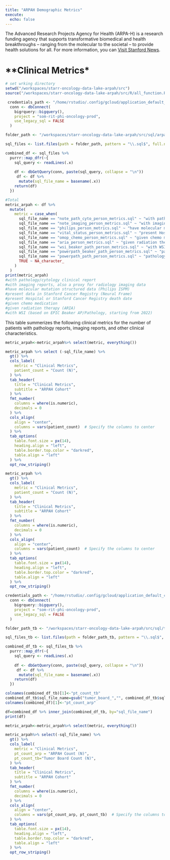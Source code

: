 ```yaml
---
title: "ARPAH Demographic Metrics"
execute:
  echo: false
---
```

The Advanced Research Projects Agency for Health (ARPA-H) is a research funding agency that supports transformative biomedical and health breakthroughs – ranging from the molecular to the societal – to provide health solutions for all.
For more information, you can [Visit Stanford News](https://med.stanford.edu/news/all-news/2024/10/arpa-h-contracts).


# **Clinical Metrics*

```r
# set wrking directory
setwd("/workspaces/starr-oncology-data-lake-arpah/src")
source("/workspaces/starr-oncology-data-lake-arpah/src/R/all_function.R", encoding = "UTF-8")

```
```r
 credentials_path <- "/home/rstudio/.config/gcloud/application_default_credentials.json"
  conn <- dbConnect(
    bigrquery::bigquery(),
    project = "som-rit-phi-oncology-prod",
    use_legacy_sql = FALSE
  )

folder_path <- "/workspaces/starr-oncology-data-lake-arpah/src/sql/arpah_clinical"

sql_files <- list.files(path = folder_path, pattern = "\\.sql$", full.names = TRUE)

combined_df <- sql_files %>%
  purrr::map_dfr(~{
    sql_query <- readLines(.x)
  
    df <- dbGetQuery(conn, paste(sql_query, collapse = "\n")) 
     df <- df %>%
      mutate(sql_file_name = basename(.x))
    return(df)
  })

```
```r
#Total
metric_arpah <- df %>%
  mutate(
    metric = case_when(
      sql_file_name == "note_path_cyto_person_metrics.sql" ~ "with pathology/cytology clinical report", 
      sql_file_name == "note_imaging_person_metrics.sql" ~ "with imaging reports, also a proxy for radiology imaging data",
      sql_file_name == "philips_person_metrics.sql" ~ "have molecular mutation structured data (Philips ISPM)",
      sql_file_name == "vital_status_person_metrics.sql" ~ "present Hospital or Stanford Cancer Registry death date", 
      sql_file_name == "omop_chemo_person_metrics.sql" ~ "given chemo medication",
      sql_file_name == "aria_person_metrics.sql" ~ "given radiation therapy (ARIA)",
      sql_file_name == "wsi_beaker_path_person_metrics.sql" ~ "with WSI (based on EPIC Beaker AP/Pathology, starting from 2022)",
      sql_file_name == "powerpath_beaker_path_person_metrics.sql" ~ "pathology beaker",
      sql_file_name == "powerpath_path_person_metrics.sql" ~ "pathology path",
      TRUE ~ NA_character_  
    )
  )
print(metric_arpah)
#with pathology/cytology clinical report
#with imaging reports, also a proxy for radiology imaging data
#have molecular mutation structured data (Philips ISPM)
#present data in Stanford Cancer Registry (Neural Frame)
#present Hospital or Stanford Cancer Registry death date
#given chemo medication
#given radiation therapy (ARIA)
#with WSI (based on EPIC Beaker AP/Pathology, starting from 2022)
```
This table summerizes the following clinical metrics for the number of patients with pathology reports, imaging reports, and other clinical characteristics.
```r
metric_arpah<-metric_arpah%>% select(metric, everything())

metric_arpah %>% select (-sql_file_name) %>%
  gt() %>%
  cols_label(
    metric = "Clinical Metrics",
    patient_count = "Count (N)",
  ) %>%
  tab_header(
    title = "Clinical Metrics",
    subtitle = "ARPAH Cohort"
  ) %>%
  fmt_number(
    columns = where(is.numeric),
    decimals = 0
  ) %>%
  cols_align(
    align = "center",
    columns = vars(patient_count)  # Specify the columns to center
  ) %>%
  tab_options(
    table.font.size = px(14),
    heading.align = "left",
    table.border.top.color = "darkred",
    table.align = "left"
  ) %>%
  opt_row_striping()


```

```r
metric_arpah %>%
  gt() %>%
  cols_label(
    metric = "Clinical Metrics",
    patient_count = "Count (N)",
  ) %>%
  tab_header(
    title = "Clinical Metrics",
    subtitle = "ARPAH Cohort"
  ) %>%
  fmt_number(
    columns = where(is.numeric),
    decimals = 0
  ) %>%
  cols_align(
    align = "center",
    columns = vars(patient_count)  # Specify the columns to center
  ) %>%
  tab_options(
    table.font.size = px(14),
    heading.align = "left",
    table.border.top.color = "darkred",
    table.align = "left"
  ) %>%
  opt_row_striping()
```

```r
credentials_path <- "/home/rstudio/.config/gcloud/application_default_credentials.json"
  conn <- dbConnect(
    bigrquery::bigquery(),
    project = "som-rit-phi-oncology-prod",
    use_legacy_sql = FALSE
  )

folder_path_tb <- "/workspaces/starr-oncology-data-lake-arpah/src/sql/tumor_board"

sql_files_tb <- list.files(path = folder_path_tb, pattern = "\\.sql$", full.names = TRUE)

combined_df_tb <- sql_files_tb %>%
  purrr::map_dfr(~{
    sql_query <- readLines(.x)
  
    df <- dbGetQuery(conn, paste(sql_query, collapse = "\n")) 
     df <- df %>%
      mutate(sql_file_name = basename(.x))
    return(df)
  })

colnames(combined_df_tb)[1]<-"pt_count_tb"
combined_df_tb$sql_file_name=gsub("tumor_board_","", combined_df_tb$sql_file_name)
colnames(combined_df)[1]<-"pt_count_arp"

```
```r
df=combined_df %>% inner_join(combined_df_tb, by="sql_file_name")
print(df)

```
```r
metric_arpah<-metric_arpah%>% select(metric, everything())

metric_arpah%>% select(-sql_file_name) %>%
  gt() %>%
  cols_label(
    metric = "Clinical Metrics",
    pt_count_arp = "ARPAH Count (N)",
    pt_count_tb="Tumor Board Count (N)",
  ) %>%
  tab_header(
    title = "Clinical Metrics",
    subtitle = "ARPAH Cohort"
  ) %>%
  fmt_number(
    columns = where(is.numeric),
    decimals = 0
  ) %>%
  cols_align(
    align = "center",
    columns = vars(pt_count_arp, pt_count_tb)  # Specify the columns to center
  ) %>%
  tab_options(
    table.font.size = px(14),
    heading.align = "left",
    table.border.top.color = "darkred",
    table.align = "left"
  ) %>%
  opt_row_striping()
```
